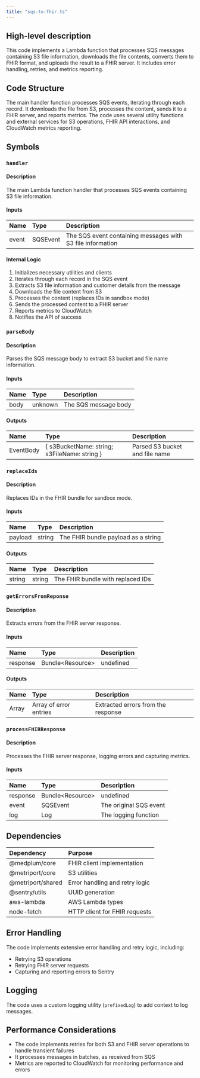 ```yaml
---
title: "sqs-to-fhir.ts"
---
```


## High-level description
This code implements a Lambda function that processes SQS messages containing S3 file information, downloads the file contents, converts them to FHIR format, and uploads the result to a FHIR server. It includes error handling, retries, and metrics reporting.

## Code Structure
The main handler function processes SQS events, iterating through each record. It downloads the file from S3, processes the content, sends it to a FHIR server, and reports metrics. The code uses several utility functions and external services for S3 operations, FHIR API interactions, and CloudWatch metrics reporting.

## Symbols

### `handler`
#### Description
The main Lambda function handler that processes SQS events containing S3 file information.

#### Inputs
| Name | Type | Description |
|:-----|:-----|:------------|
| event | SQSEvent | The SQS event containing messages with S3 file information |

#### Internal Logic
1. Initializes necessary utilities and clients
2. Iterates through each record in the SQS event
3. Extracts S3 file information and customer details from the message
4. Downloads the file content from S3
5. Processes the content (replaces IDs in sandbox mode)
6. Sends the processed content to a FHIR server
7. Reports metrics to CloudWatch
8. Notifies the API of success

### `parseBody`
#### Description
Parses the SQS message body to extract S3 bucket and file name information.

#### Inputs
| Name | Type | Description |
|:-----|:-----|:------------|
| body | unknown | The SQS message body |

#### Outputs
| Name | Type | Description |
|:-----|:-----|:------------|
| EventBody | \{ s3BucketName: string; s3FileName: string \} | Parsed S3 bucket and file name |

### `replaceIds`
#### Description
Replaces IDs in the FHIR bundle for sandbox mode.

#### Inputs
| Name | Type | Description |
|:-----|:-----|:------------|
| payload | string | The FHIR bundle payload as a string |

#### Outputs
| Name | Type | Description |
|:-----|:-----|:------------|
| string | string | The FHIR bundle with replaced IDs |

### `getErrorsFromReponse`
#### Description
Extracts errors from the FHIR server response.

#### Inputs
| Name | Type | Description |
|:-----|:-----|:------------|
| response | Bundle&lt;Resource&gt; | undefined | The FHIR server response |

#### Outputs
| Name | Type | Description |
|:-----|:-----|:------------|
| Array | Array of error entries | Extracted errors from the response |

### `processFHIRResponse`
#### Description
Processes the FHIR server response, logging errors and capturing metrics.

#### Inputs
| Name | Type | Description |
|:-----|:-----|:------------|
| response | Bundle&lt;Resource&gt; | undefined | The FHIR server response |
| event | SQSEvent | The original SQS event |
| log | Log | The logging function |

## Dependencies
| Dependency | Purpose |
|:-----------|:--------|
| @medplum/core | FHIR client implementation |
| @metriport/core | S3 utilities |
| @metriport/shared | Error handling and retry logic |
| @sentry/utils | UUID generation |
| aws-lambda | AWS Lambda types |
| node-fetch | HTTP client for FHIR requests |

## Error Handling
The code implements extensive error handling and retry logic, including:
- Retrying S3 operations
- Retrying FHIR server requests
- Capturing and reporting errors to Sentry

## Logging
The code uses a custom logging utility (`prefixedLog`) to add context to log messages.

## Performance Considerations
- The code implements retries for both S3 and FHIR server operations to handle transient failures
- It processes messages in batches, as received from SQS
- Metrics are reported to CloudWatch for monitoring performance and errors
